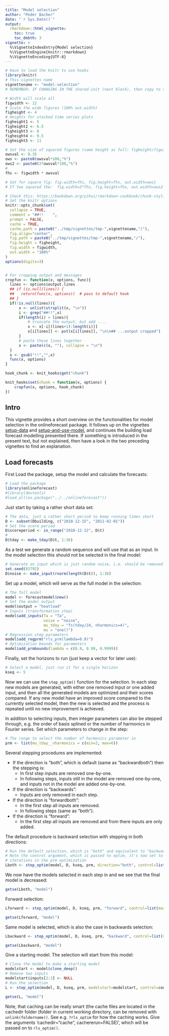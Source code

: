 ```yaml
---
title: "Model selection"
author: "Peder Bacher"
date: "`r Sys.Date()`"
output:
  rmarkdown::html_vignette:
    toc: true
    toc_debth: 3
vignette: >
  %\VignetteIndexEntry{Model selection}
  %\VignetteEngine{knitr::rmarkdown}
  %\VignetteEncoding{UTF-8}
---
```


```r
# Have to load the knitr to use hooks
library(knitr)
# This vignettes name
vignettename <- "model-selection"
# REMEMBER: IF CHANGING IN THE shared-init (next block), then copy to the others!
```

<!--shared-init-start-->
```r
# Width will scale all
figwidth <- 12
# Scale the wide figures (100% out.width)
figheight <- 4
# Heights for stacked time series plots
figheight1 <- 5
figheight2 <- 6.5
figheight3 <- 8
figheight4 <- 9.5
figheight5 <- 11

# Set the size of squared figures (same height as full: figheight/figwidth)
owsval <- 0.35
ows <- paste0(owsval*100,"%")
ows2 <- paste0(2*owsval*100,"%")
# 
fhs <- figwidth * owsval

# Set for square fig: fig.width=fhs, fig.height=fhs, out.width=ows}
# If two squared the:  fig.width=2*fhs, fig.height=fhs, out.width=ows2

# Check this: https://bookdown.org/yihui/rmarkdown-cookbook/chunk-styling.html
# Set the knitr options
knitr::opts_chunk$set(
  collapse = TRUE,
  comment = "##!!    ",
  prompt = FALSE,
  cache = TRUE,
  cache.path = paste0("../tmp/vignettes/tmp-",vignettename,"/"),
  fig.align="center",
  fig.path = paste0("../tmp/vignettes/tmp-",vignettename,"/"),
  fig.height = figheight,
  fig.width = figwidth,
  out.width = "100%"
)
options(digits=3)


# For cropping output and messages
cropfun <- function(x, options, func){
  lines <- options$output.lines
  ## if (is.null(lines)) {
  ##   return(func(x, options))  # pass to default hook
  ## }
  if(!is.null(lines)){
      x <- unlist(strsplit(x, "\n"))
      i <- grep("##!!",x)
      if(length(i) > lines){
          # truncate the output, but add ....
          x <- x[-i[(lines+1):length(i)]]
          x[i[lines]] <- pst(x[i[lines]], "\n\n## ...output cropped")
      }
      # paste these lines together
      x <- paste(c(x, ""), collapse = "\n")
  }
  x <- gsub("!!","",x)
  func(x, options)
}

hook_chunk <- knit_hooks$get("chunk")

knit_hooks$set(chunk = function(x, options) {
    cropfun(x, options, hook_chunk)
})

```

[onlineforecasting]: https://onlineforecasting.org/articles/onlineforecasting.pdf
[building heat load forecasting]: https://onlineforecasting.org/examples/building-heat-load-forecasting.html
[onlineforecasting.org]: https://onlineforecasting.org
<!--shared-init-end-->



## Intro
This vignette provides a short overview on the functionalities for model
selection in the onlineforecast package. It follows up on the
vignettes [setup-data](setup-data.html) and
[setup-and-use-model](setup-and-use-model.html), and continues the building load
forecast modelling presented there. If something is introduced in the present
text, but not explained, then have a look in the two preceding vignettes to find an explanation.

## Load forecasts

First Load the package, setup the model and calculate the forecasts:
```r
# Load the package
library(onlineforecast)
#library(devtools)
#load_all(as.package("../../onlineforecast"))
```

Just start by taking a rather short data set:
```r
# The data, just a rather short period to keep running times short
D <- subset(Dbuilding, c("2010-12-15", "2011-02-01"))
# Set the score period
D$scoreperiod <- in_range("2010-12-22", D$t)
#
D$tday <- make_tday(D$t, 1:36)
```

As a test we generate a random sequence and will use that as an input. In the
model selection this should not be selected in the final model:
```r
# Generate an input which is just random noise, i.e. should be removed in the selection
set.seed(83792)
D$noise <- make_input(rnorm(length(D$t)), 1:36)
```

Set up a model, which will serve as the full model in the selection:
```r
# The full model
model <- forecastmodel$new()
# Set the model output
model$output = "heatload"
# Inputs (transformation step)
model$add_inputs(Ta = "Ta",
                 noise = "noise",
                 mu_tday = "fs(tday/24, nharmonics=4)",
                 mu = "one()")
# Regression step parameters
model$add_regprm("rls_prm(lambda=0.9)")
# Optimization bounds for parameters
model$add_prmbounds(lambda = c(0.9, 0.99, 0.9999))
```
Finally, set the horizons to run (just keep a vector for later use):
```r
# Select a model, just run it for a single horizon
kseq <- 5
```

Now we can use the `step_optim()` function for the selection.  In each step new models are generated, with either one removed input or one added input, and     then all the generated models are optimized and their scores compared. If     any new model have an improved score compared to the currently selected     model, then the new is selected and the process is repeated until no new     improvement is achieved.

In addition to selecting inputs, then integer parameters can also
be stepped through, e.g. the order of basis splined or the number
of harmonics in Fourier series. Set which parameters to change in the step:
```r
# The range to select the number of harmonics parameter in
prm <- list(mu_tday__nharmonics = c(min=2, max=6))
```

Several stepping procedures are implemented:

- If the direction is "both", which is default (same as "backwardboth") then the
stepping is: 
  - In first step inputs are removed one-by-one.
  - In following steps, inputs still in the model are removed one-by-one, and inputs not in the model are added one-by-one.
- If the direction is "backwards": 
  - Inputs are only removed in each step.
- If the direction is "forwardboth": 
  - In the first step all inputs are removed.
  - In following steps (same as "both").
- If the direction is "forward": 
  - In the first step all inputs are removed and from there inputs are only added.


The default procedure is backward selection with stepping in both directions:
```r
# Run the default selection, which is "both" and equivalent to "backwadboth"
# Note the control argument, which is passed to optim, it's now set to few
# iterations in the prm optimization
Lboth <- step_optim(model, D, kseq, prm, direction="both", control=list(maxit=1))
```
We now have the models selected in each step in and we see that the final model
is decreased:
```r
getse(Lboth, "model")
```

Forward selection:
```r
Lforward <- step_optim(model, D, kseq, prm, "forward", control=list(maxit=1))
```
```r
getse(Lforward, "model")
```
Same model is selected, which is also the case in backwards selection:
```r
Lbackward <- step_optim(model, D, kseq, prm, "backward", control=list(maxit=1))
```
```r
getse(Lbackward, "model")
```


Give a starting model. The selection will start from this model:
```r
# Clone the model to make a starting model
modelstart <- model$clone_deep()
# Remove two inputs
modelstart$inputs[2:3] <- NULL
# Run the selection
L <- step_optim(model, D, kseq, prm, modelstart=modelstart, control=control)
```
```r
getse(L, "model")
```

Note, that caching can be really smart (the cache files are located in the
cachedir folder (folder in current working directory, can be removed with
`unlink(foldername))`. See e.g. `?rls_optim` for how the caching works. Give the
arguments 'cachedir="cache", cachererun=FALSE)', which will be passed on to `rls_optim()`.
